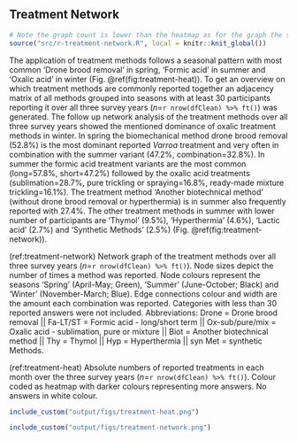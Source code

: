 ## Treatment Network {#network}

```r
# Note the graph count is lower than the heatmap as for the graph the season entry is only counted once eg. drone brood removal in spring 1 even though participants answered for march and april with 1
source("src/r-treatment-network.R", local = knitr::knit_global())
```

The application of treatment methods follows a seasonal pattern with most common 'Drone brood removal' in spring, 'Formic acid' in summer and 'Oxalic acid' in winter (Fig.&nbsp;\@ref(fig:treatment-heat)). To get an overview on which treatment methods are commonly reported together an adjacency matrix of all methods grouped into seasons with at least 30 participants reporting it over all three survey years (*n*=`r nrow(dfClean) %>% ft()`) was generated. The follow up network analysis of the treatment methods over all three survey years showed the mentioned dominance of oxalic treatment methods in winter. In spring the biomechanical method drone brood removal (52.8%) is the most dominant reported *Varroa* treatment and very often in combination with the summer variant (47.2%, combination=32.8%). In summer the formic acid treatment variants are the most common (long=57.8%, short=47.2%) followed by the oxalic acid treatments (sublimation=28.7%, pure trickling or spraying=16.8%, ready-made mixture trickling=16.1%). The treatment method 'Another biotechnical method' (without drone brood removal or hyperthermia) is in summer also frequently reported with 27.4%. The other treatment methods in summer with lower number of participants are 'Thymol' (9.5%), 'Hyperthermia' (4.6%), 'Lactic acid' (2.7%) and 'Synthetic Methods' (2.5%) (Fig.&nbsp;\@ref(fig:treatment-network)).

(ref:treatment-network) Network graph of the treatment methods over all three survey years (*n*=`r nrow(dfClean) %>% ft()`). Node sizes depict the number of times a method was reported. Node colours represent the seasons 'Spring' (April-May; Green), 'Summer' (June-October; Black) and 'Winter' (November-March; Blue). Edge connections colour and width are the amount each combination was reported. Categories with less than 30 reported answers were not included. Abbreviations: Drone = Drone brood removal || Fa-LT/ST = Formic acid - long/short term || Ox-sub/pure/mix = Oxalic acid - sublimation, pure or mixture || Biot = Another biotechnical method || Thy = Thymol || Hyp = Hyperthermia || syn Met = synthetic Methods.

(ref:treatment-heat) Absolute numbers of reported treatments in each month over the three survey years (*n*=`r nrow(dfClean) %>% ft()`). Colour coded as heatmap with darker colours representing more answers. No answers in white colour.

```r
include_custom("output/figs/treatment-heat.png")
```

```r
include_custom("output/figs/treatment-network.png")
```




